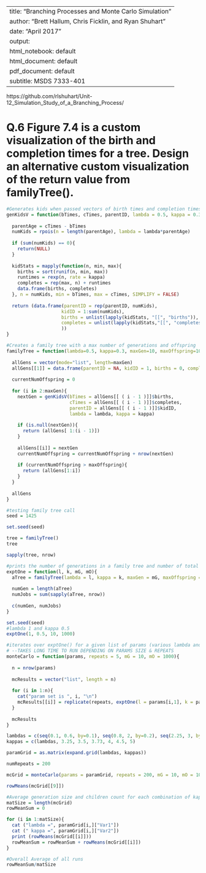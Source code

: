 --
title: "Branching Processes and Monte Carlo Simulation"
author: "Brett Hallum, Chris Ficklin, and Ryan Shuhart"
date: "April 2017"
output:
  html_notebook: default
  html_document: default
  pdf_document: default
subtitle: MSDS 7333-401
---
https://github.com/rlshuhart/Unit-12_Simulation_Study_of_a_Branching_Process/

# Q.6 Figure 7.4 is a custom visualization of the birth and completion times for a tree. Design an alternative custom visualization of the return value from familyTree().


```r
#Generates kids when passed vectors of birth times and completion times
genKidsV = function(bTimes, cTimes, parentID, lambda = 0.5, kappa = 0.3){
  
  parentAge = cTimes - bTimes
  numKids = rpois(n = length(parentAge), lambda = lambda*parentAge)
  
  if (sum(numKids) == 0){
    return(NULL)
  }
  
  kidStats = mapply(function(n, min, max){
    births = sort(runif(n, min, max))
    runtimes = rexp(n, rate = kappa)
    completes = rep(max, n) + runtimes
    data.frame(births, completes)
  }, n = numKids, min = bTimes, max = cTimes, SIMPLIFY = FALSE)
  
  return (data.frame(parentID = rep(parentID, numKids),
                    kidID = 1:sum(numKids), 
                    births = unlist(lapply(kidStats, "[[", "births")), 
                    completes = unlist(lapply(kidStats,"[[", "completes"))
                    ))
}

#Creates a family tree with a max number of generations and offspring
familyTree = function(lambda=0.5, kappa=0.3, maxGen=10, maxOffspring=1000){
  
  allGens = vector(mode="list", length=maxGen)
  allGens[[1]] = data.frame(parentID = NA, kidID = 1, births = 0, completes = rexp(1, rate = kappa))
  
  currentNumOffspring = 0
  
  for (i in 2:maxGen){
    nextGen = genKidsV(bTimes = allGens[[ ( i - 1 )]]$births,
                       cTimes = allGens[[ ( i - 1 )]]$completes,
                       parentID = allGens[[ ( i - 1 )]]$kidID,
                       lambda = lambda, kappa = kappa)
    
    if (is.null(nextGen)){
      return (allGens[ 1:(i - 1)])
    }
    
    allGens[[i]] = nextGen
    currentNumOffspring = currentNumOffspring + nrow(nextGen)
    
    if (currentNumOffspring > maxOffspring){
      return (allGens[1:i])
    }
  }
  
  allGens
}
```

```r
#testing family tree call
seed = 1425

set.seed(seed)

tree = familyTree()
tree

sapply(tree, nrow)
```

```r
#prints the number of generations in a family tree and number of total jobs run (children)
exptOne = function(l, k, mG, mO){
  aTree = familyTree(lambda = l, kappa = k, maxGen = mG, maxOffspring = mO)
  
  numGen = length(aTree)
  numJobs = sum(sapply(aTree, nrow))
  
  c(numGen, numJobs)
}

set.seed(seed)
#lambda 1 and kappa 0.5
exptOne(1, 0.5, 10, 1000)
```

```r
#iterates over exptOne() for a given list of params (various lambda and kappas)
# --TAKES LONG TIME TO RUN DEPENDING ON PARAMS SIZE & REPEATS
monteCarlo = function(params, repeats = 5, mG = 10, mO = 1000){
  
  n = nrow(params)
  
  mcResults = vector("list", length = n)
  
  for (i in 1:n){
    cat("param set is ", i, "\n")
    mcResults[[i]] = replicate(repeats, exptOne(l = params[i,1], k = params[i,2], mG = mG, mO = mO))
  }
  
  mcResults
}

lambdas = c(seq(0.1, 0.6, by=0.1), seq(0.8, 2, by=0.2), seq(2.25, 3, by=0.25))
kappas = c(lambdas, 3.25, 3.5, 3.73, 4, 4.5, 5)

paramGrid = as.matrix(expand.grid(lambdas, kappas))

numRepeats = 200

mcGrid = monteCarlo(params = paramGrid, repeats = 200, mG = 10, mO = 1000)
```
```r
rowMeans(mcGrid[[9]])
```
```r
#Average generation size and children count for each combination of kappa and lambda above for 200 trials
matSize = length(mcGrid)
rowMeanSum = 0

for (i in 1:matSize){
  cat ("lambda =", paramGrid[i,]["Var1"])
  cat (" kappa =", paramGrid[i,]["Var2"])
  print (rowMeans(mcGrid[[i]]))
  rowMeanSum = rowMeanSum + rowMeans(mcGrid[[i]])
}
```
```r
#Overall Average of all runs
rowMeanSum/matSize
```
